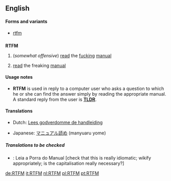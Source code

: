 ==English==

====Forms and variants====
*[[rtfm]]

==={{initialism}}===
'''RTFM'''

#{{internet}} (''somewhat offensive'') [[read]] the [[fucking]] [[manual]]
#{{internet}} [[read]] the freaking [[manual]]

====Usage notes====
*'''RTFM''' is used in reply to a computer user who asks a question to which he or she can find the answer simply by reading the appropriate manual.  A standard reply from the user is '''[[TLDR]]'''.

====Translations====
<!--Note: Provide ABBREVIATIONS where these exist and ensure translations are IDIOMATIC-->
{{top}}
*Dutch: [[Lees godverdomme de handleiding]]
{{mid}}
*Japanese: [[マニュアル読め]] (manyuaru yome)
{{bottom}}

=====Translations to be checked=====
<!--Remove this section once all of the translations below have been moved into the tables above.-->
{{checktrans}}
*{{ttbc|Portuguese}}: Leia a Porra do Manual [check that this is really idiomatic; wikify appropriately; is the capitalisation really necessary?]

[[de:RTFM]]
[[it:RTFM]]
{{checktrans}}
[[nl:RTFM]]
[[pl:RTFM]]
[[pt:RTFM]]